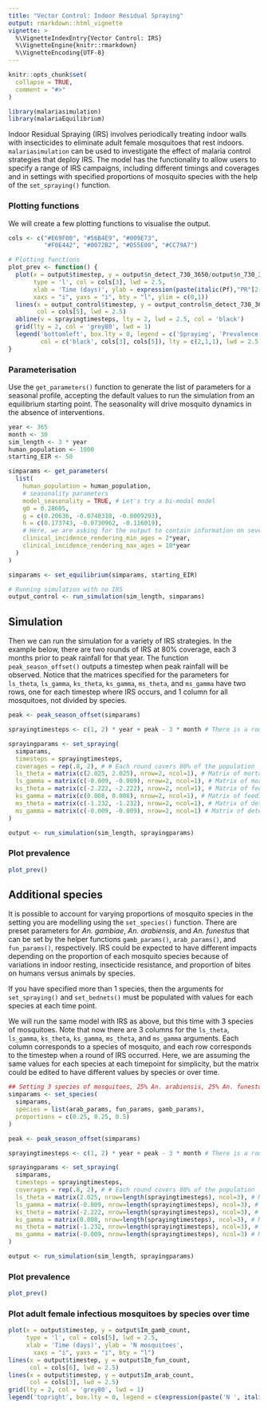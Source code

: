 ```yaml
---
title: "Vector Control: Indoor Residual Spraying"
output: rmarkdown::html_vignette
vignette: >
  %\VignetteIndexEntry{Vector Control: IRS}
  %\VignetteEngine{knitr::rmarkdown}
  %\VignetteEncoding{UTF-8}
---
```


```r
knitr::opts_chunk$set(
  collapse = TRUE,
  comment = "#>"
)
```

```r
library(malariasimulation)
library(malariaEquilibrium)
```

Indoor Residual Spraying (IRS) involves periodically treating indoor walls with insecticides to eliminate adult female mosquitoes that rest indoors. `malariasimulation` can be used to investigate the effect of malaria control strategies that deploy IRS. The model has the functionality to allow users to specify a range of IRS campaigns, including different timings and coverages and in settings with specified proportions of mosquito species with the help of the `set_spraying()` function. 

### Plotting functions
We will create a few plotting functions to visualise the output.
```r
cols <- c("#E69F00", "#56B4E9", "#009E73", 
          "#F0E442", "#0072B2", "#D55E00", "#CC79A7")

# Plotting functions
plot_prev <- function() {
  plot(x = output$timestep, y = output$n_detect_730_3650/output$n_730_3650, 
       type = 'l', col = cols[3], lwd = 2.5,
       xlab = 'Time (days)', ylab = expression(paste(italic(Pf),"PR"[2-10])),
       xaxs = "i", yaxs = "i", bty = "l", ylim = c(0,1))
  lines(x = output_control$timestep, y = output_control$n_detect_730_3650/output_control$n_730_3650,
        col = cols[5], lwd = 2.5)
  abline(v = sprayingtimesteps, lty = 2, lwd = 2.5, col = 'black')
  grid(lty = 2, col = 'grey80', lwd = 1)
  legend('bottomleft', box.lty = 0, legend = c('Spraying', 'Prevalence for IRS scenario','Prevalence for control scenario'),
         col = c('black', cols[3], cols[5]), lty = c(2,1,1), lwd = 2.5)
}
```

### Parameterisation 

Use the `get_parameters()` function to generate the list of parameters for a seasonal profile, accepting the default values to run the simulation from an equilibrium starting point. The seasonality will drive mosquito dynamics in the absence of interventions. 

```r
year <- 365
month <- 30
sim_length <- 3 * year
human_population <- 1000
starting_EIR <- 50

simparams <- get_parameters(
  list(
    human_population = human_population,
    # seasonality parameters
    model_seasonality = TRUE, # Let's try a bi-modal model
    g0 = 0.28605,
    g = c(0.20636, -0.0740318, -0.0009293),
    h = c(0.173743, -0.0730962, -0.116019),
    # Here, we are asking for the output to contain information on severe incidence in children 2-10 years old.
    clinical_incidence_rendering_min_ages = 2*year,
    clinical_incidence_rendering_max_ages = 10*year
  )
)

simparams <- set_equilibrium(simparams, starting_EIR)

# Running simulation with no IRS
output_control <- run_simulation(sim_length, simparams)
```
  
## Simulation 

Then we can run the simulation for a variety of IRS strategies. In the example below, there are two rounds of IRS at 80% coverage, each 3 months prior to peak rainfall for that year. The function `peak_season_offset()` outputs a timestep when peak rainfall will be observed. Notice that the matrices specified for the parameters for `ls_theta`, `ls_gamma`, `ks_theta`, `ks_gamma`, `ms_theta`, and `ms_gamma` have two rows, one for each timestep where IRS occurs, and 1 column for all mosquitoes, not divided by species.

```r
peak <- peak_season_offset(simparams)

sprayingtimesteps <- c(1, 2) * year + peak - 3 * month # There is a round of IRS in the 1st and second year 3 months prior to peak transmission.

sprayingparams <- set_spraying(
  simparams,
  timesteps = sprayingtimesteps,
  coverages = rep(.8, 2), # # Each round covers 80% of the population 
  ls_theta = matrix(c(2.025, 2.025), nrow=2, ncol=1), # Matrix of mortality parameters
  ls_gamma = matrix(c(-0.009, -0.009), nrow=2, ncol=1), # Matrix of mortality parameters per timestep
  ks_theta = matrix(c(-2.222, -2.222), nrow=2, ncol=1), # Matrix of feeding success parameters
  ks_gamma = matrix(c(0.008, 0.008), nrow=2, ncol=1), # Matrix of feeding success parameters per timestep
  ms_theta = matrix(c(-1.232, -1.232), nrow=2, ncol=1), # Matrix of deterrence parameters
  ms_gamma = matrix(c(-0.009, -0.009), nrow=2, ncol=1) # Matrix of deterrence parameters per timestep
)

output <- run_simulation(sim_length, sprayingparams)
```


### Plot prevalence
```r
plot_prev()
```

## Additional species 
It is possible to account for varying proportions of mosquito species in the setting you are modelling using the `set_species()` function. There are preset parameters for *An. gambiae*, *An. arabiensis*, and *An. funestus* that can be set by the helper functions `gamb_params()`, `arab_params()`, and `fun_params()`, respectively. IRS could be expected to have different impacts depending on the proportion of each mosquito species because of variations in indoor resting, insecticide resistance, and proportion of bites on humans versus animals by species.

If you have specified more than 1 species, then the arguments for `set_spraying()` and `set_bednets()` must be populated with values for each species at each time point. 

We will run the same model with IRS as above, but this time with 3 species of mosquitoes. Note that now there are 3 columns for the `ls_theta`, `ls_gamma`, `ks_theta`, `ks_gamma`, `ms_theta`, and `ms_gamma` arguments. Each column corresponds to a species of mosquito, and each row corresponds to the timestep when a round of IRS occurred. Here, we are assuming the same values for each species at each timepoint for simplicity, but the matrix could be edited to have different values by species or over time. 

```r
## Setting 3 species of mosquitoes, 25% An. arabiensis, 25% An. funestus, and 50% An. gambiae
simparams <- set_species(
  simparams, 
  species = list(arab_params, fun_params, gamb_params),
  proportions = c(0.25, 0.25, 0.5)
)

peak <- peak_season_offset(simparams)

sprayingtimesteps <- c(1, 2) * year + peak - 3 * month # There is a round of IRS in the 1st and second year 3 months prior to peak transmission.

sprayingparams <- set_spraying(
  simparams,
  timesteps = sprayingtimesteps,
  coverages = rep(.8, 2), # # Each round covers 80% of the population 
  ls_theta = matrix(2.025, nrow=length(sprayingtimesteps), ncol=3), # Matrix of mortality parameters; nrows=length(timesteps), ncols=length(species) 
  ls_gamma = matrix(-0.009, nrow=length(sprayingtimesteps), ncol=3), # Matrix of mortality parameters per timestep
  ks_theta = matrix(-2.222, nrow=length(sprayingtimesteps), ncol=3), # Matrix of feeding success parameters 
  ks_gamma = matrix(0.008, nrow=length(sprayingtimesteps), ncol=3), # Matrix of feeding success parametersper timestep
  ms_theta = matrix(-1.232, nrow=length(sprayingtimesteps), ncol=3), # Matrix of deterrence parameters 
  ms_gamma = matrix(-0.009, nrow=length(sprayingtimesteps), ncol=3) # Matrix of deterrence parameters per timestep
)

output <- run_simulation(sim_length, sprayingparams)
```

### Plot prevalence
```r
plot_prev()
```

### Plot adult female infectious mosquitoes by species over time
```r
plot(x = output$timestep, y = output$Im_gamb_count,
     type = 'l', col = cols[5], lwd = 2.5,
     xlab = 'Time (days)', ylab = 'N mosquitoes',
       xaxs = "i", yaxs = "i", bty = "l")
lines(x = output$timestep, y = output$Im_fun_count,
      col = cols[6], lwd = 2.5)
lines(x = output$timestep, y = output$Im_arab_count,
      col = cols[3], lwd = 2.5)
grid(lty = 2, col = 'grey80', lwd = 1)
legend('topright', box.lty = 0, legend = c(expression(paste('N ', italic('An. gambiae'))), expression(paste('N ', italic('An. funestus'))),expression(paste('N ', italic('An. arabiensis')))), col = c(cols[5], cols[6], cols[3]), lty = c(1,1,1), lwd = 2.5)
```

